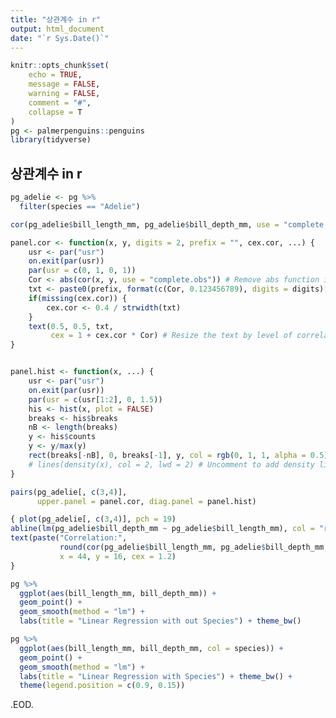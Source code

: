 ```yaml
---
title: "상관계수 in r"
output: html_document
date: "`r Sys.Date()`"
---
```


```r
knitr::opts_chunk$set(
	echo = TRUE,
	message = FALSE,
	warning = FALSE,
	comment = "#",
	collapse = T
)
pg <- palmerpenguins::penguins
library(tidyverse)
```

## 상관계수 in r

```r
pg_adelie <- pg %>% 
  filter(species == "Adelie")
```

```r
cor(pg_adelie$bill_length_mm, pg_adelie$bill_depth_mm, use = "complete.obs")
```

```r
panel.cor <- function(x, y, digits = 2, prefix = "", cex.cor, ...) {
    usr <- par("usr")
    on.exit(par(usr))
    par(usr = c(0, 1, 0, 1))
    Cor <- abs(cor(x, y, use = "complete.obs")) # Remove abs function if desired
    txt <- paste0(prefix, format(c(Cor, 0.123456789), digits = digits)[1])
    if(missing(cex.cor)) {
        cex.cor <- 0.4 / strwidth(txt)
    }
    text(0.5, 0.5, txt,
         cex = 1 + cex.cor * Cor) # Resize the text by level of correlation
}


panel.hist <- function(x, ...) {
    usr <- par("usr")
    on.exit(par(usr))
    par(usr = c(usr[1:2], 0, 1.5))
    his <- hist(x, plot = FALSE)
    breaks <- his$breaks
    nB <- length(breaks)
    y <- his$counts
    y <- y/max(y)
    rect(breaks[-nB], 0, breaks[-1], y, col = rgb(0, 1, 1, alpha = 0.5), ...)
    # lines(density(x), col = 2, lwd = 2) # Uncomment to add density lines
}

pairs(pg_adelie[, c(3,4)],
      upper.panel = panel.cor, diag.panel = panel.hist)
```

```r
{ plot(pg_adelie[, c(3,4)], pch = 19)
abline(lm(pg_adelie$bill_depth_mm ~ pg_adelie$bill_length_mm), col = "red", lwd = 3)
text(paste("Correlation:", 
           round(cor(pg_adelie$bill_length_mm, pg_adelie$bill_depth_mm, use = "complete.obs"), 4)),
           x = 44, y = 16, cex = 1.2)
}
```


```r
pg %>% 
  ggplot(aes(bill_length_mm, bill_depth_mm)) +
  geom_point() +
  geom_smooth(method = "lm") +
  labs(title = "Linear Regression with out Species") + theme_bw()
```

```r
pg %>% 
  ggplot(aes(bill_length_mm, bill_depth_mm, col = species)) +
  geom_point() +
  geom_smooth(method = "lm") + 
  labs(title = "Linear Regression with Species") + theme_bw() +
  theme(legend.position = c(0.9, 0.15))
```


.EOD.